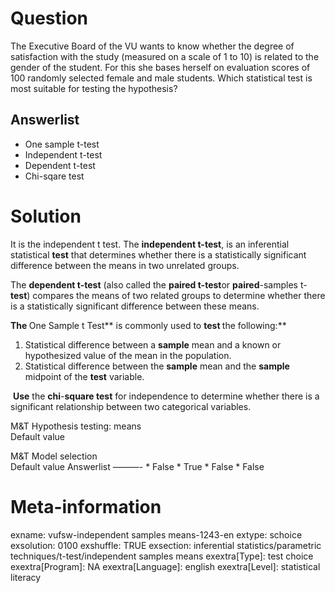 Question
========
The Executive Board of the VU wants to know whether the degree of
satisfaction with the study (measured on a scale of 1 to 10) is related
to the gender of the student. For this she bases herself on evaluation
scores of 100 randomly selected female and male students. Which
statistical test is most suitable for testing the hypothesis?

Answerlist
----------
* One sample t-test
* Independent t-test
* Dependent t-test
* Chi-sqare test

Solution
========





It is the independent t test. The **independent t-test**, is an
inferential statistical **test** that determines whether there is a
statistically significant difference between the means in two unrelated
groups.  
  
The **dependent t-test** (also called the **paired t-test**or
**paired**-samples t-**test**) compares the means of two related groups
to determine whether there is a statistically significant difference
between these means.  
  
**The **One Sample t Test** is commonly used to **test **the
following:**  

1.  Statistical difference between a **sample** mean and a known or
    hypothesized value of the mean in the population.
2.  Statistical difference between the **sample** mean and the
    **sample** midpoint of the **test** variable.

 **Use** the **chi**-**square test** for independence to determine
whether there is a significant relationship between two categorical
variables.





M&T Hypothesis testing: means  
Default value

M&T Model selection  
Default value
Answerlist
----------
* False
* True
* False
* False

Meta-information
================
exname: vufsw-independent samples means-1243-en
extype: schoice
exsolution: 0100
exshuffle: TRUE
exsection: inferential statistics/parametric techniques/t-test/independent samples means
exextra[Type]: test choice
exextra[Program]: NA
exextra[Language]: english
exextra[Level]: statistical literacy

